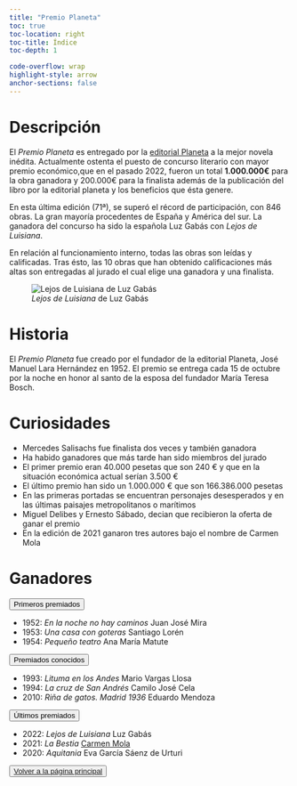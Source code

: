 ```yaml
---
title: "Premio Planeta"
toc: true
toc-location: right
toc-title: Índice
toc-depth: 1

code-overflow: wrap
highlight-style: arrow
anchor-sections: false
---
```


# Descripción
El *Premio Planeta* es entregado por la [editorial Planeta](https://www.planetadelibros.com/editorial/editorial-planeta/8) a la mejor novela inédita. Actualmente ostenta el puesto de concurso literario con mayor premio económico,que en el pasado 2022, fueron un total <strong>1.000.000€</strong> para la obra ganadora y 200.000€ para la finalista además de la publicación del libro por la editorial planeta y los beneficios que ésta genere.

En esta última edición (71ª), se superó el récord de participación, con 846 obras. La gran mayoría procedentes de España y América del sur. La ganadora del concurso ha sido la española Luz Gabás con *Lejos de Luisiana*.

En relación al funcionamiento interno, todas las obras son leídas y calificadas. Tras ésto, las 10 obras que han obtenido calificaciones más altas son entregadas al jurado el cual elige una ganadora y una finalista.

![*Lejos de Luisiana* de Luz Gabás](../img/Luisiana.jpg)

# Historia 

El *Premio Planeta* fue creado por el fundador de la editorial Planeta, José Manuel Lara Hernández en 1952. El premio se entrega cada 15 de octubre por la noche en honor al santo de la esposa del fundador  María Teresa Bosch.

# Curiosidades

- Mercedes Salisachs fue finalista dos veces y también ganadora
- Ha habido ganadores que más tarde han sido miembros del jurado
- El primer premio eran 40.000 pesetas que son 240 € y que en la situación económica actual serían 3.500 €
- El último premio han sido un 1.000.000 € que son 166.386.000 pesetas
- En las primeras portadas se encuentran personajes desesperados y en las últimas paisajes metropolitanos o marítimos
- Miguel Delibes y Ernesto Sábado, decian que recibieron la oferta de ganar el premio
- En la edición de 2021 ganaron tres autores bajo el nombre de Carmen Mola

# Ganadores

<div class="accordion" id="accordionExample">
<div class="accordion-item">
<p class="accordion-header" id="headingThree">
<button class="accordion-button collapsed" type="button" data-bs-toggle="collapse" data-bs-target="#collapseThree" aria-expanded="false" aria-controls="collapseThree">
Primeros premiados</button>
</p>
<div id="collapseThree" class="accordion-collapse collapse" aria-labelledby="headingThree" data-bs-parent="#accordionExample">
<div class="accordion-body">
- 1952: *En la noche no hay caminos* Juan José Mira
- 1953: *Una casa con goteras* Santiago Lorén
- 1954: *Pequeño teatro* Ana María Matute
</div>
</div>
</div>
<div class="accordion-item">
<p class="accordion-header" id="headingTwo">
<button class="accordion-button collapsed" type="button" data-bs-toggle="collapse" data-bs-target="#collapseTwo" aria-expanded="false" aria-controls="collapseTwo">
Premiados conocidos
</button>
</p>
<div id="collapseTwo" class="accordion-collapse collapse" aria-labelledby="headingTwo" data-bs-parent="#accordionExample">
<div class="accordion-body">
- 1993: *Lituma en los Andes* Mario Vargas Llosa
- 1994: *La cruz de San Andrés* Camilo José Cela
- 2010: *Riña de gatos. Madrid 1936* Eduardo Mendoza

</div>
</div>
</div>
<div class="accordion-item">
<p class="accordion-header" id="headingFive">
<button class="accordion-button collapsed" type="button" data-bs-toggle="collapse" data-bs-target="#collapseFive" aria-expanded="false" aria-controls="collapseFive">
Últimos premiados</button>
</p>
<div id="collapseFive" class="accordion-collapse collapse" aria-labelledby="headingFive" data-bs-parent="#accordionExample">
<div class="accordion-body">
- 2022: *Lejos de Luisiana* Luz Gabás
- 2021: *La Bestia* <u>Carmen Mola</u>
- 2020: *Aquitania* Eva García Sáenz de Urturi

</div>
</div>
</div>
</div>

<button class="btn btn-primary ades"><a  href="../index.html"> Volver a la página principal</a></button>